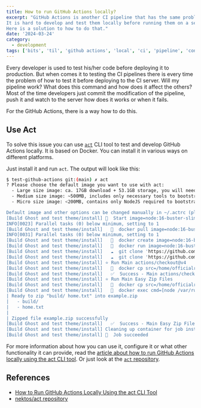 ```yaml
---
title: How to run GitHub Actions locally?
excerpt: "GitHub Actions is another CI pipeline that has the same problem as others.
It is hard to develop and test them locally before running them on a server.
Here is a solution to how to do that."
date: '2024-03-24'
category:
  - development
tags: ['bits', 'til', 'github actions', 'local', 'ci', 'pipeline', 'continuous improvements', 'continuous development']
---
```


Every developer is used to test his/her code before deploying it to production.
But when comes it to testing the CI pipelines there is every time the problem of how to test it before deploying to the CI server.
Will my pipeline work? What does this command and how does it affect the others?
Most of the time developers just commit the modification of the pipeline, push it and watch to the server how does it works or when it fails.

For the GitHub Actions, there is a way how to do this.

## Use Act

To solve this issue you can use [`act`][act] CLI tool to test and develop GitHub Actions locally.
It is based on Docker. You can install it in various ways on different platforms.

Just install it and run `act`. The output will look like this:

```bash
$ test-github-actions git:(main) ✗ act
? Please choose the default image you want to use with act:
  - Large size image: ca. 17GB download + 53.1GB storage, you will need 75GB of free disk space, snapshots of GitHub Hosted Runners without snap and pulled docker images
  - Medium size image: ~500MB, includes only necessary tools to bootstrap actions and aims to be compatible with most actions
  - Micro size image: <200MB, contains only NodeJS required to bootstrap actions, doesn't work with all actions

Default image and other options can be changed manually in ~/.actrc (please refer to https://github.com/nektos/act#configuration for additional information about file structure) Micro
[Build Ghost and test theme/install] 🚀  Start image=node:16-buster-slim
INFO[0023] Parallel tasks (0) below minimum, setting to 1
[Build Ghost and test theme/install]   🐳  docker pull image=node:16-buster-slim platform= username= forcePull=true
INFO[0031] Parallel tasks (0) below minimum, setting to 1
[Build Ghost and test theme/install]   🐳  docker create image=node:16-buster-slim platform= entrypoint=["tail" "-f" "/dev/null"] cmd=[] network="host"
[Build Ghost and test theme/install]   🐳  docker run image=node:16-buster-slim platform= entrypoint=["tail" "-f" "/dev/null"] cmd=[] network="host"
[Build Ghost and test theme/install]   ☁  git clone 'https://github.com/vimtor/action-zip' # ref=v1.2
[Build Ghost and test theme/install]   ☁  git clone 'https://github.com/softprops/action-gh-release' # ref=v0.1.15
[Build Ghost and test theme/install] ⭐ Run Main actions/checkout@v4
[Build Ghost and test theme/install]   🐳  docker cp src=/home/officialrajdeepsingh/medium/test-github-actions/. dst=/home/officialrajdeepsingh/medium/test-github-actions
[Build Ghost and test theme/install]   ✅  Success - Main actions/checkout@v4
[Build Ghost and test theme/install] ⭐ Run Main Easy Zip Files
[Build Ghost and test theme/install]   🐳  docker cp src=/home/officialrajdeepsingh/.cache/act/vimtor-action-zip@v1.2/ dst=/var/run/act/actions/vimtor-action-zip@v1.2/
[Build Ghost and test theme/install]   🐳  docker exec cmd=[node /var/run/act/actions/vimtor-action-zip@v1.2/dist/index.js] user= workdir=
| Ready to zip "build/ home.txt" into example.zip
|   - build/
|   - home.txt
|
| Zipped file example.zip successfully
[Build Ghost and test theme/install]   ✅  Success - Main Easy Zip Files
[Build Ghost and test theme/install] Cleaning up container for job install
[Build Ghost and test theme/install] 🏁  Job succeeded
```

For more information about how you can use it, configure it or what other functionality it can provide,
read the [article about how to run GitHub Actions locally using the act CLI tool][github-action-locally].
Or just look at the [`act` repository][act].

## References

- [How to Run GitHub Actions Locally Using the act CLI Tool][github-action-locally]
- [nektos/act repository][act]

[act]: https://github.com/nektos/act
[github-action-locally]: https://www.freecodecamp.org/news/how-to-run-github-actions-locally/
